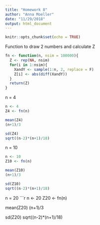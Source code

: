 ---
title: "Homework 8"
author: "Anna Moeller"
date: "11/29/2018"
output: html_document
---

```{r setup, include=FALSE}
knitr::opts_chunk$set(echo = TRUE)
```


Function to draw 2 numbers and calculate Z
```{r}
fn <- function(n, nsim = 100000){
  Z <- rep(NA, nsim)
  for(i in 1:nsim){
    XandY <- sample(1:n, 2, replace = F)
    Z[i] <- abs(diff(XandY))
  }
  return(Z)
}
```

n = 4
```{r}
n <- 4
Z4 <- fn(n)

mean(Z4)
(n+1)/3

sd(Z4)
sqrt((n-2)*(n+1)/18)
```

n = 10
```{r}
n <- 10
Z10 <- fn(n)

mean(Z10)
(n+1)/3

sd(Z10)
sqrt((n-2)*(n+1)/18)
```

n = 20
```{r}
n <- 20
Z20 <- fn(n)

mean(Z20)
(n+1)/3

sd(Z20)
sqrt((n-2)*(n+1)/18)